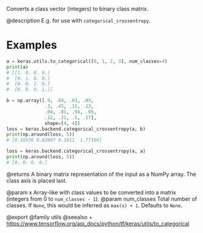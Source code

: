 Converts a class vector (integers) to binary class matrix.

@description
E.g. for use with `categorical_crossentropy`.

# Examples
```python
a = keras.utils.to_categorical([0, 1, 2, 3], num_classes=4)
print(a)
# [[1. 0. 0. 0.]
#  [0. 1. 0. 0.]
#  [0. 0. 1. 0.]
#  [0. 0. 0. 1.]]
```

```python
b = np.array([.9, .04, .03, .03,
              .3, .45, .15, .13,
              .04, .01, .94, .05,
              .12, .21, .5, .17],
              shape=[4, 4])
loss = keras.backend.categorical_crossentropy(a, b)
print(np.around(loss, 5))
# [0.10536 0.82807 0.1011  1.77196]
```

```python
loss = keras.backend.categorical_crossentropy(a, a)
print(np.around(loss, 5))
# [0. 0. 0. 0.]
```

@returns
A binary matrix representation of the input as a NumPy array. The class
axis is placed last.

@param x Array-like with class values to be converted into a matrix
    (integers from 0 to `num_classes - 1`).
@param num_classes Total number of classes. If `None`, this would be inferred
    as `max(x) + 1`. Defaults to `None`.

@export
@family utils
@seealso
+ <https://www.tensorflow.org/api_docs/python/tf/keras/utils/to_categorical>
